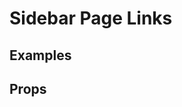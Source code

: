 
<Meta title="Pattern Library|Slices/Page Links" component={PageLinks} />

# Sidebar Page Links
 
 
## Examples

<Preview>
    <Story name="Three Links">
        <div style={{padding: "20px"}}>
            <PageLinks links={three} />
        </div>
    </Story>
</Preview>

<Preview>
    <Story name="Three Links with images">
        <div style={{padding: "20px"}}>
            <PageLinks links={three} withImages={true} />
        </div>
    </Story>
</Preview>

<Preview>
    <Story name="Four Links">
        <div style={{padding: "20px"}}>
            <PageLinks links={[...two, ...two]} />
        </div>
    </Story>
</Preview>

<Preview>
    <Story name="Six Links">
        <div style={{padding: "20px"}}>
            <PageLinks links={[...three, ...three]} />
        </div>
    </Story>
</Preview>

<Preview>
    <Story name="Nine Links">
        <div style={{padding: "20px"}}>
            <PageLinks links={[
                ...three, ...three, ...three
            ]} />
        </div>
    </Story>
</Preview>

<Preview>
    <Story name="Twelve Links">
        <div style={{padding: "20px"}}>
            <PageLinks links={[
                ...three, ...three, ...three, ...three
            ]} />
        </div>
    </Story>
</Preview>





## Props 

<Props of={PageLinks} />
